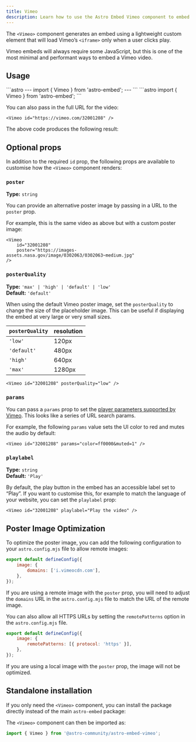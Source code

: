 ```yaml
---
title: Vimeo
description: Learn how to use the Astro Embed Vimeo component to embed Vimeo videos in your website
---
```



The `<Vimeo>` component generates an embed using a lightweight custom element that will load Vimeo’s `<iframe>` only when a user clicks play.

Vimeo embeds will always require some JavaScript, but this is one of the most minimal and performant ways to embed a Vimeo video.

## Usage

<Tabs>
<TabItem label="Astro" icon="astro">
```astro
---
import { Vimeo } from 'astro-embed';
---

<Vimeo id="32001208" />
```
</TabItem>
<TabItem label="MDX" icon="seti:markdown">
```astro
import { Vimeo } from 'astro-embed';

<Vimeo id="32001208" />
```
</TabItem>
</Tabs>

You can also pass in the full URL for the video:

```astro
<Vimeo id="https://vimeo.com/32001208" />
```

The above code produces the following result:

<Vimeo id="32001208" />

## Optional props

In addition to the required `id` prop, the following props are available to customise how the `<Vimeo>` component renders:

### `poster`

**Type:** `string`

You can provide an alternative poster image by passing in a URL to the `poster` prop.

For example, this is the same video as above but with a custom poster image:

```astro
<Vimeo
	id="32001208"
	poster="https://images-assets.nasa.gov/image/0302063/0302063~medium.jpg"
/>
```

<Vimeo
	id="32001208"
	poster="https://images-assets.nasa.gov/image/0302063/0302063~medium.jpg"
/>

### `posterQuality`

**Type:** `'max' | 'high' | 'default' | 'low'`  
**Default:** `'default'`

When using the default Vimeo poster image, set the `posterQuality` to change the size of the placeholder image.
This can be useful if displaying the embed at very large or very small sizes.

| `posterQuality` | resolution |
| --------------- | ---------- |
| `'low'`         | 120px      |
| `'default'`     | 480px      |
| `'high'`        | 640px      |
| `'max'`         | 1280px     |

```astro
<Vimeo id="32001208" posterQuality="low" />
```

<Vimeo id="32001208" posterQuality="low" />

### `params`

You can pass a `params` prop to set the [player parameters supported by Vimeo](https://vimeo.zendesk.com/hc/en-us/articles/360001494447-Player-parameters-overview). This looks like a series of URL search params.

For example, the following `params` value sets the UI color to red and mutes the audio by default:

```astro
<Vimeo id="32001208" params="color=ff0000&muted=1" />
```

<Vimeo id="32001208" params="color=ff0000&muted=1" />

### `playlabel`

**Type:** `string`  
**Default:** `'Play'`

By default, the play button in the embed has an accessible label set to “Play”.
If you want to customise this, for example to match the language of your website, you can set the `playlabel` prop:

```astro
<Vimeo id="32001208" playlabel="Play the video" />
```

## Poster Image Optimization

To optimize the poster image, you can add the following configuration to your `astro.config.mjs` file to allow remote images:

```js
export default defineConfig({
	image: {
		domains: ['i.vimeocdn.com'],
	},
});
```

If you are using a remote image with the `poster` prop, you will need to adjust the `domains` URL in the `astro.config.mjs` file to match the URL of the remote image.

You can also allow all HTTPS URLs by setting the `remotePatterns` option in the `astro.config.mjs` file.

```js
export default defineConfig({
	image: {
		remotePatterns: [{ protocol: 'https' }],
	},
});
```

If you are using a local image with the `poster` prop, the image will not be optimized.

## Standalone installation

If you only need the `<Vimeo>` component, you can install the package directly instead of the main `astro-embed` package:


<PackageManagers pkg="@astro-community/astro-embed-vimeo" />

The `<Vimeo>` component can then be imported as:

```js
import { Vimeo } from '@astro-community/astro-embed-vimeo';
```
